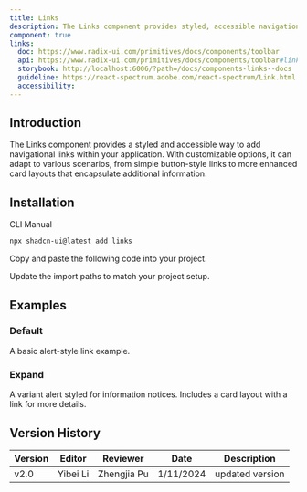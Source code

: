 ```yaml
---
title: Links
description: The Links component provides styled, accessible navigational links for various use cases. It supports button-styled links and enhanced card layouts with customizable features.
component: true
links:
  doc: https://www.radix-ui.com/primitives/docs/components/toolbar
  api: https://www.radix-ui.com/primitives/docs/components/toolbar#link
  storybook: http://localhost:6006/?path=/docs/components-links--docs
  guideline: https://react-spectrum.adobe.com/react-spectrum/Link.html
  accessibility:
---
```


## Introduction

The Links component provides a styled and accessible way to add navigational links within your application. With customizable options, it can adapt to various scenarios, from simple button-style links to more enhanced card layouts that encapsulate additional information.

## Installation

<Tabs defaultValue="cli">

<TabsList>
  <TabsTrigger value="cli">CLI</TabsTrigger>
  <TabsTrigger value="manual">Manual</TabsTrigger>
</TabsList>
<TabsContent value="cli">

```bash
npx shadcn-ui@latest add links
```

</TabsContent> <TabsContent value="manual"> <Steps>
<Step>Copy and paste the following code into your project.</Step>

<ComponentSource name="links" />
<Step>Update the import paths to match your project setup.</Step>

</Steps> </TabsContent> </Tabs>

## Examples

### Default

A basic alert-style link example.

<ComponentPreview
  name="links-demo"
  title="An alert with an icon, title and description."
  description="An alert with an icon, title, and description. The title says 'Heads up!' and the description is 'You can add components to your app using the CLI.'"
/>

### Expand

A variant alert styled for information notices. Includes a card layout with a link for more details.

<ComponentPreview
  name="links-expand"
  title="A variant alert for information notice"
  description="An alert with an icon, title, and description. The title says 'Heads up!' and the description is 'You can add components to your app using the CLI.'"
/>

## Version History

| Version | Editor   | Reviewer    | Date      | Description     |
| ------- | -------- | ----------- | --------- | --------------- |
| v2.0    | Yibei Li | Zhengjia Pu | 1/11/2024 | updated version |
